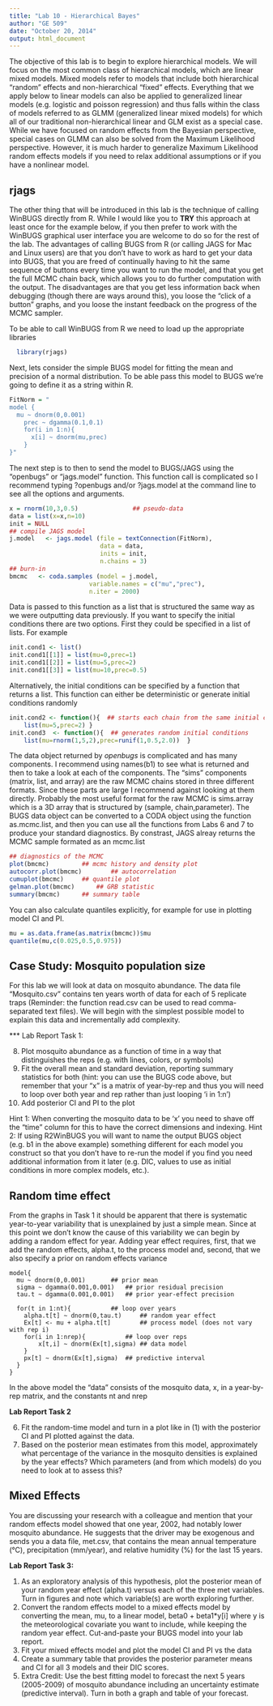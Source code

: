 ```yaml
---
title: "Lab 10 - Hierarchical Bayes"
author: "GE 509"
date: "October 20, 2014"
output: html_document
---
```


The objective of this lab is to begin to explore hierarchical models.  We will focus on the most common class of hierarchical models, which are linear mixed models.  Mixed models refer to models that include both hierarchical “random” effects and non-hierarchical “fixed” effects.  Everything that we apply below to linear models can also be applied to generalized linear models (e.g. logistic and poisson regression) and thus falls within the class of models referred to as GLMM (generalized linear mixed models) for which all of our traditional non-hierarchical linear and GLM exist as a special case.  While we have focused on random effects from the Bayesian perspective, special cases on GLMM can also be solved from the Maximum Likelihood perspective. However, it is much harder to generalize Maximum Likelihood random effects models if you need to relax additional assumptions or if you have a nonlinear model.

## rjags

The other thing that will be introduced in this lab is the technique of calling WinBUGS directly from R.  While I would like you to **TRY** this approach at least once for the example below, if you then prefer to work with the WinBUGS graphical user interface you are welcome to do so for the rest of the lab.  The advantages of calling BUGS from R (or calling JAGS for Mac and Linux users) are that you don't have to work as hard to get your data into BUGS, that you are freed of continually having to hit the same sequence of buttons every time you want to run the model, and that you get the full MCMC chain back, which allows you to do further computation with the output.  The disadvantages are that you get less information back when debugging (though there are ways around this), you loose the “click of a button” graphs, and you loose the instant feedback on the progress of the MCMC sampler.

To be able to call WinBUGS from R we need to load up the appropriate libraries

```r
  library(rjags)
```

Next, lets consider the simple BUGS model for fitting the mean and precision of a normal distribution. To be able pass this model to BUGS we're going to define it as a string within R.

```r
FitNorm = "
model {
  mu ~ dnorm(0,0.001)
	prec ~ dgamma(0.1,0.1)
	for(i in 1:n){
	  x[i] ~ dnorm(mu,prec)
	}
}"
```
  
The next step is to then to send the model to BUGS/JAGS using the “openbugs” or "jags.model" function.   This function call is complicated so I recommend typing ?openbugs and/or ?jags.model at the command line to see all the options and arguments.

```r
x = rnorm(10,3,0.5)               ## pseudo-data
data = list(x=x,n=10)
init = NULL
## compile JAGS model
j.model   <- jags.model (file = textConnection(FitNorm),
                         data = data,
                         inits = init,
                         n.chains = 3)
## burn-in
bmcmc   <- coda.samples (model = j.model,
                      variable.names = c("mu","prec"),
                      n.iter = 2000)

```

Data is passed to this function as a list that is structured the same way as we were outputting data previously.  If you want to specify the initial conditions there are two options.  First they could be specified in a list of lists.  For example

```r
init.cond1 <- list()
init.cond1[[1]] = list(mu=0,prec=1)
init.cond1[[2]] = list(mu=5,prec=2)
init.cond1[[3]] = list(mu=10,prec=0.5)
```

Alternatively, the initial conditions can be specified by a function that returns a list.  This function can either be deterministic or generate initial conditions randomly

```r
init.cond2 <- function(){  ## starts each chain from the same initial conditions
	list(mu=5,prec=2) }
init.cond3  <- function(){	## generates random initial conditions
	list(mu=rnorm(1,5,2),prec=runif(1,0.5,2.0))  }
```

The data object returned by *openbugs* is complicated and has many components.  I recommend using names(b1) to see what is returned and then to take a look at each of the components.  The “sims” components (matrix, list, and array) are the raw MCMC chains stored in three different formats.  Since these parts are large I recommend against looking at them directly.  Probably the most useful format for the raw MCMC is sims.array which is a 3D array that is structured by (sample, chain,parameter).  The BUGS data object can be converted to a CODA object using the function as.mcmc.list, and then you can use all the functions from Labs 6 and 7 to produce your standard diagnostics. By constrast, JAGS alreay returns the MCMC sample formated as an mcmc.list

```r
## diagnostics of the MCMC
plot(bmcmc)			## mcmc history and density plot
autocorr.plot(bmcmc)		## autocorrelation
cumuplot(bmcmc)		## quantile plot
gelman.plot(bmcmc)		## GRB statistic
summary(bmcmc)		## summary table
```

You can also calculate quantiles explicitly, for example for use in plotting model CI and PI.
 
```r
mu = as.data.frame(as.matrix(bmcmc))$mu
quantile(mu,c(0.025,0.5,0.975))
```


## Case Study: Mosquito population size

For this lab we will look at data on mosquito abundance.  The data file “Mosquito.csv” contains ten years worth of data for each of 5 replicate traps (Reminder: the function read.csv can be used to read comma-separated text files).   We will begin with the simplest possible model to explain this data and incrementally add complexity.

*** Lab Report Task 1: 

8.  Plot mosquito abundance as a function of time in a way that distinguishes the reps (e.g. with lines, colors, or symbols)
9.	Fit the overall mean and standard deviation, reporting summary statistics for both (hint: you can use the BUGS code above, but remember that your “x” is a matrix of year-by-rep and thus you will need to loop over both year and rep rather than just looping 'i in 1:n')
10.	Add posterior CI and PI to the plot

Hint 1:  When converting the mosquito data to be 'x' you need to shave off the “time” column for this to have the correct dimensions and indexing.
Hint 2: If using R2WinBUGS you will want to name the output BUGS object (e.g. b1 in the above example) something different for each model you construct so that you don't have to re-run the model if you find you need additional information from it later (e.g. DIC, values to use as initial conditions in more complex models, etc.).

## Random time effect

From the graphs in Task 1 it should be apparent that there is systematic year-to-year variability that is unexplained by just a simple mean.  Since at this point we don't know the cause of this variability we can begin by adding a random effect for year.  Adding year effect requires, first, that we add the random effects, alpha.t, to the process model and, second, that we also specify a prior on random effects variance

```
model{
  mu ~ dnorm(0,0.001)   	## prior mean
  sigma ~ dgamma(0.001,0.001)	## prior residual precision
  tau.t ~ dgamma(0.001,0.001)	## prior year-effect precision
  
  for(t in 1:nt){			## loop over years
    alpha.t[t] ~ dnorm(0,tau.t)		## random year effect
    Ex[t] <- mu + alpha.t[t]		## process model (does not vary with rep i)
    for(i in 1:nrep){			## loop over reps
        x[t,i] ~ dnorm(Ex[t],sigma)	## data model
    }
    px[t] ~ dnorm(Ex[t],sigma)	## predictive interval
  }
}

```

In the above model the “data” consists of the mosquito data, x, in a year-by-rep matrix, and the constants nt and nrep

**Lab Report Task 2**

6.  Fit the random-time model and turn in a plot like in (1) with the posterior CI and PI plotted against the data.
7.	Based on the posterior mean estimates from this model, approximately what percentage of the variance in the mosquito densities is explained by the year effects? Which parameters (and from which models) do you need to look at to assess this?

## Mixed Effects

You are discussing your research with a colleague and mention that your random effects model showed that one year, 2002, had notably lower mosquito abundance.  He suggests that the driver may be exogenous and sends you a data file, met.csv, that contains the mean annual temperature (°C), precipitation (mm/year), and relative humidity (%) for the last 15 years.
 
**Lab Report Task 3:**

1.  As an exploratory analysis of this hypothesis, plot the posterior mean of your random year effect (alpha.t) versus each of the three met variables.  Turn in figures and note which variable(s) are worth exploring further.
2.	Convert the random effects model to a mixed effects model by converting the mean, mu, to a linear model, beta0 + beta1*y[i] where y is the meteorological covariate you want to include, while keeping the random year effect.  Cut-and-paste your BUGS model into your lab report.
3.	Fit your mixed effects model and plot the model CI and PI vs the data
4.	Create a summary table that provides the posterior parameter means and CI for all 3 models and their DIC scores.
5.	Extra Credit: Use the best fitting model to forecast the next 5 years (2005-2009) of mosquito abundance including an uncertainty estimate (predictive interval). Turn in both a graph and table of your forecast.

